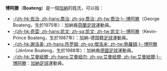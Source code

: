 {{NoteTA|1=zh-hk:保定;zh-hans:博阿滕;zh-sg:波尔腾;zh-tw:博阿滕;}}
'''博阿滕'''（'''Boateng'''）是一個[[加納|加納]]的姓氏，可以指：

* [[喬治·博阿滕|-{zh-hk:佐治; zh-hans:喬治; zh-sg:喬治; zh-tw:喬治;}-·博阿滕]]（George Boateng，生於1975年）：加納裔[[荷蘭|荷蘭]][[足球|足球]]運動員。
* [[凯文-普林斯·博阿滕|-{zh-hk:奇雲; zh-hans:凯文; zh-sg:凯文; zh-tw:凯文;}-·博阿滕]]（Kevin-Prince Boateng，生於1987年）：加納-德国籍[[足球|足球]]運動員。
* [[熱羅姆·博阿滕|-{zh-hk:謝洛美; zh-hans:热罗姆; zh-sg:傑洛米; zh-tw:熱羅姆;}-·博阿滕]]（Jérôme Boateng，生於1988年）：加納裔[[德國|德國]][[足球|足球]]運動員。
*[[艾曼紐爾·博阿滕|-{zh-hk:艾曼紐爾; zh-hans:艾曼紐尔; zh-sg:艾曼紐爾; zh-tw:艾曼紐爾;}-·博阿滕]]：[[加納|加納]][[足球|足球]]運動員。

{{Disambiguation|Cat=三字姓氏消歧义}}